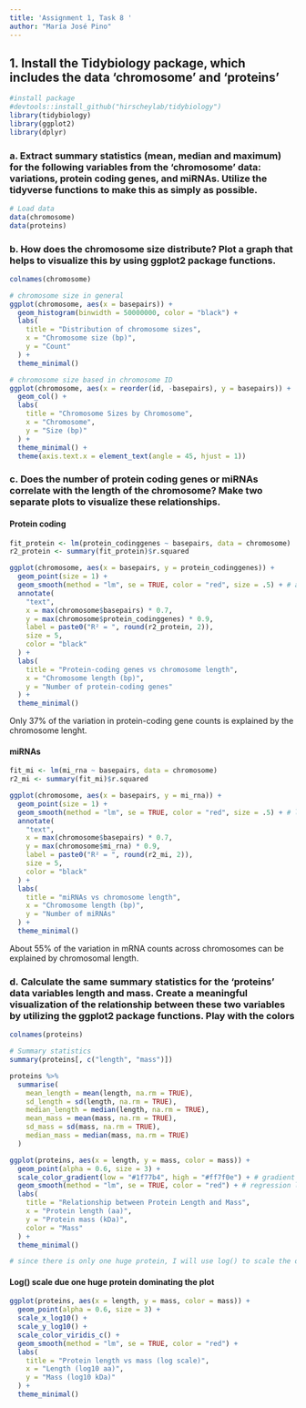 ```yaml
---
title: 'Assignment 1, Task 8 '
author: "María José Pino"
---
```


## 1. Install the Tidybiology package, which includes the data ‘chromosome’ and ‘proteins’

```r
#install package
#devtools::install_github("hirscheylab/tidybiology")
library(tidybiology)
library(ggplot2)
library(dplyr)
```

### a. Extract summary statistics (mean, median and maximum) for the following variables from the ‘chromosome’ data: variations, protein coding genes, and miRNAs. Utilize the tidyverse functions to make this as simply as possible.

```r
# Load data
data(chromosome)
data(proteins)
```

### b. How does the chromosome size distribute? Plot a graph that helps to visualize this by using ggplot2 package functions.

```r
colnames(chromosome)

# chromosome size in general
ggplot(chromosome, aes(x = basepairs)) +
  geom_histogram(binwidth = 50000000, color = "black") +
  labs(
    title = "Distribution of chromosome sizes",
    x = "Chromosome size (bp)",
    y = "Count"
  ) +
  theme_minimal()

# chromosome size based in chromosome ID
ggplot(chromosome, aes(x = reorder(id, -basepairs), y = basepairs)) +
  geom_col() +
  labs(
    title = "Chromosome Sizes by Chromosome",
    x = "Chromosome",
    y = "Size (bp)"
  ) +
  theme_minimal() +
  theme(axis.text.x = element_text(angle = 45, hjust = 1))

```

### c. Does the number of protein coding genes or miRNAs correlate with the length of the chromosome? Make two separate plots to visualize these relationships.

#### Protein coding
```r
fit_protein <- lm(protein_codinggenes ~ basepairs, data = chromosome)
r2_protein <- summary(fit_protein)$r.squared

ggplot(chromosome, aes(x = basepairs, y = protein_codinggenes)) +
  geom_point(size = 1) +
  geom_smooth(method = "lm", se = TRUE, color = "red", size = .5) + # adds linear regression line
  annotate(
    "text",
    x = max(chromosome$basepairs) * 0.7,
    y = max(chromosome$protein_codinggenes) * 0.9,
    label = paste0("R² = ", round(r2_protein, 2)),
    size = 5,
    color = "black"
  ) +
  labs(
    title = "Protein-coding genes vs chromosome length",
    x = "Chromosome length (bp)",
    y = "Number of protein-coding genes"
  ) +
  theme_minimal()
```

Only 37% of the variation in protein-coding gene counts is explained by the chromosome lenght.

#### miRNAs
```r
fit_mi <- lm(mi_rna ~ basepairs, data = chromosome)
r2_mi <- summary(fit_mi)$r.squared

ggplot(chromosome, aes(x = basepairs, y = mi_rna)) +
  geom_point(size = 1) +
  geom_smooth(method = "lm", se = TRUE, color = "red", size = .5) + # linear regression line
  annotate(
    "text",
    x = max(chromosome$basepairs) * 0.7,
    y = max(chromosome$mi_rna) * 0.9,
    label = paste0("R² = ", round(r2_mi, 2)),
    size = 5,
    color = "black"
  ) +
  labs(
    title = "miRNAs vs chromosome length",
    x = "Chromosome length (bp)",
    y = "Number of miRNAs"
  ) +
  theme_minimal()
```

About 55% of the variation in mRNA counts across chromosomes can be explained by chromosomal length. 

### d. Calculate the same summary statistics for the ‘proteins’ data variables length and mass. Create a meaningful visualization of the relationship between these two variables by utilizing the ggplot2 package functions. Play with the colors


```r
colnames(proteins)

# Summary statistics
summary(proteins[, c("length", "mass")])

proteins %>%
  summarise(
    mean_length = mean(length, na.rm = TRUE),
    sd_length = sd(length, na.rm = TRUE),
    median_length = median(length, na.rm = TRUE),
    mean_mass = mean(mass, na.rm = TRUE),
    sd_mass = sd(mass, na.rm = TRUE),
    median_mass = median(mass, na.rm = TRUE)
  )

```

```r
ggplot(proteins, aes(x = length, y = mass, color = mass)) +
  geom_point(alpha = 0.6, size = 3) +
  scale_color_gradient(low = "#1f77b4", high = "#ff7f0e") + # gradient from blue to orange
  geom_smooth(method = "lm", se = TRUE, color = "red") + # regression line
  labs(
    title = "Relationship between Protein Length and Mass",
    x = "Protein length (aa)",
    y = "Protein mass (kDa)",
    color = "Mass"
  ) +
  theme_minimal()

# since there is only one huge protein, I will use log() to scale the data
```

#### Log() scale due one huge protein dominating the plot
```r
ggplot(proteins, aes(x = length, y = mass, color = mass)) +
  geom_point(alpha = 0.6, size = 3) +
  scale_x_log10() +
  scale_y_log10() +
  scale_color_viridis_c() +
  geom_smooth(method = "lm", se = TRUE, color = "red") +
  labs(
    title = "Protein length vs mass (log scale)",
    x = "Length (log10 aa)",
    y = "Mass (log10 kDa)"
  ) +
  theme_minimal()

```